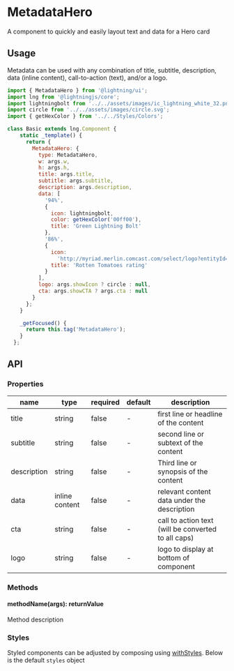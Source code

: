 
# MetadataHero

A component to quickly and easily layout text and data for a Hero card

## Usage

Metadata can be used with any combination of title, subtitle, description, data (inline content), call-to-action (text), and/or a logo.

```js
import { MetadataHero } from '@lightning/ui';
import lng from '@lightningjs/core';
import lightningbolt from '../../assets/images/ic_lightning_white_32.png';
import circle from '../../assets/images/circle.svg';
import { getHexColor } from '../../Styles/Colors';

class Basic extends lng.Component {
    static _template() {
      return {
        MetadataHero: {
          type: MetadataHero,
          w: args.w,
          h: args.h,
          title: args.title,
          subtitle: args.subtitle,
          description: args.description,
          data: [
            '94%',
            {
              icon: lightningbolt,
              color: getHexColor('00ff00'),
              title: 'Green Lightning Bolt'
            },
            '86%',
            {
              icon:
                'http://myriad.merlin.comcast.com/select/logo?entityId=8527084350383982239&width=32&height=&ratio=1x1&trim=false',
              title: 'Rotten Tomatoes rating'
            }
          ],
          logo: args.showIcon ? circle : null,
          cta: args.showCTA ? args.cta : null
        }
      };
    }

    _getFocused() {
      return this.tag('MetadataHero');
    }
  };
```

<Canvas>
  <Story id="component--basic" />
</Canvas>

## API

### Properties

| name        | type           | required             | default | description                                                                   |
| ----------- | -------------- | -------------------- | ------- | ----------------------------------------------------------------------------- |
| title       | string         | false                | -       | first line or headline of the content                                         |
| subtitle    | string         | false                | -       | second line or subtext of the content                                         |
| description | string         | false                | -       | Third line or synopsis of the content                                         |
| data        | inline content | false                | -       | relevant content data under the description                                   |
| cta         | string         | false                | -       | call to action text (will be converted to all caps)                           |
| logo        | string         | false                | -       | logo to display at bottom of component                                        |

### Methods

#### methodName(args): returnValue

Method description

### Styles

Styled components can be adjusted by composing using [withStyles](?path=/docs/mixins-withstyles--basic). Below is the default `styles` object

<Theme theme={MetadataHero.styles} />
